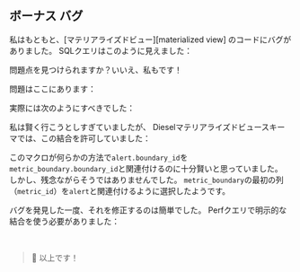 
## ボーナス バグ

私はもともと、[マテリアライズドビュー][materialized view] のコードにバグがありました。
SQLクエリはこのように見えました：

<BonusBugSql />

問題点を見つけられますか？いいえ、私もです！

問題はここにあります：

<BonusBugSqlIssue />

実際には次のようにすべきでした：

<BonusBugSqlFix />

私は賢く行こうとしすぎていましたが、
Dieselマテリアライズドビュースキーマでは、この結合を許可していました：

<BonusBugRustSchema />

このマクロが何らかの方法で`alert.boundary_id`を`metric_boundary.boundary_id`と関連付けるのに十分賢いと思っていました。
しかし、残念ながらそうではありませんでした。
`metric_boundary`の最初の列（`metric_id`）を`alert`と関連付けるように選択したようです。

バグを発見した一度、それを修正するのは簡単でした。
Perfクエリで明示的な結合を使う必要がありました：

<BonusBugRustLeftJoin />

<br />

> 🐰 以上です！

[マテリアライズドビュー]: #materialized-view
